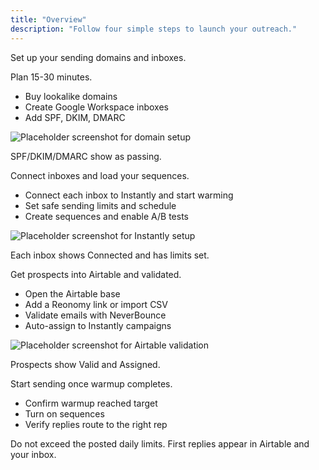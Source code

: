 ```yaml
---
title: "Overview"
description: "Follow four simple steps to launch your outreach."
---
```


<Steps>
<Step title="Step 1 — Email setup">
  Set up your sending domains and inboxes.

<Tip>Plan 15-30 minutes.</Tip>

-   Buy lookalike domains
-   Create Google Workspace inboxes
-   Add SPF, DKIM, DMARC

<Frame>
    <img src="/images/hero-light.png" alt="Placeholder screenshot for domain setup" />
</Frame>

  <Check>SPF/DKIM/DMARC show as passing.</Check>
</Step>

<Step title="Step 2 — Instantly setup">
  Connect inboxes and load your sequences.

-   Connect each inbox to Instantly and start warming
-   Set safe sending limits and schedule
-   Create sequences and enable A/B tests

<Frame>
    <img src="/images/hero-dark.png" alt="Placeholder screenshot for Instantly setup" />
</Frame>

  <Check>Each inbox shows Connected and has limits set.</Check>
</Step>

<Step title="Step 3 — Leads & Airtable">
  Get prospects into Airtable and validated.

-   Open the Airtable base
-   Add a Reonomy link or import CSV
-   Validate emails with NeverBounce
-   Auto-assign to Instantly campaigns

<Frame>
    <img src="/images/checks-passed.png" alt="Placeholder screenshot for Airtable validation" />
</Frame>

  <Check>Prospects show Valid and Assigned.</Check>
</Step>

<Step title="Step 4 — Launch">
  Start sending once warmup completes.

-   Confirm warmup reached target
-   Turn on sequences
-   Verify replies route to the right rep

  <Warning>Do not exceed the posted daily limits.</Warning>
  <Check>First replies appear in Airtable and your inbox.</Check>
</Step>
</Steps>
